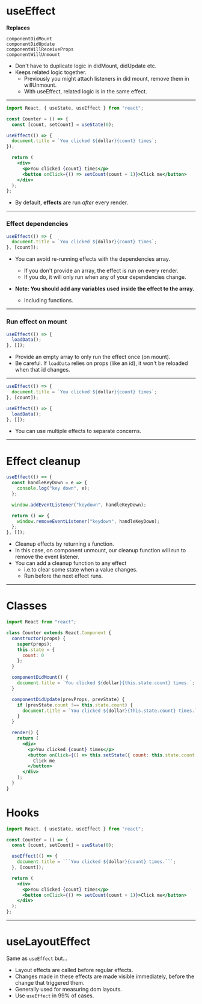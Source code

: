 

# useEffect

**Replaces**

`componentDidMount`<br />
`componentDidUpdate`<br />
`componentWillReceiveProps`<br />
`componentWillUnmount`

<Notes>

- Don't have to duplicate logic in didMount, didUpdate etc.
- Keeps related logic together.
  - Previously you might attach listeners in did mount, remove them in willUnmount.
  - With useEffect, related logic is in the same effect.

</Notes>

---

<div style={{ opacity: 0.5 }}>

```jsx smaller
import React, { useState, useEffect } from "react";

const Counter = () => {
  const [count, setCount] = useState(0);
```

</div>

<div style={{ marginLeft: '0.6em' }}>

```jsx smaller
useEffect(() => {
  document.title = `You clicked ${dollar}{count} times`;
});
```

</div>

<div style={{ opacity: 0.5 }}>

```jsx smaller
  return (
    <div>
      <p>You clicked {count} times</p>
      <button onClick={() => setCount(count + 1)}>Click me</button>
    </div>
  );
};
```

</div>

<Notes>

- By default, **effects** are run _after_ every render.

</Notes>

---

### Effect dependencies

```jsx
useEffect(() => {
  document.title = `You clicked ${dollar}{count} times`;
}, [count]);
```

<Notes>

- You can avoid re-running effects with the dependencies array.

  - If you don't provide an array, the effect is run on every render.
  - If you do, it will only run when any of your dependencies change.

- **Note: You should add any variables used inside the effect to the array.**
  - Including functions.

</Notes>

---

### Run effect on mount

```jsx
useEffect(() => {
  loadData();
}, []);
```

<Notes>

- Provide an empty array to only run the effect once (on mount).
- Be careful. If `loadData` relies on props (like an id), it won't be reloaded when that id changes.

</Notes>

---

```jsx
useEffect(() => {
  document.title = `You clicked ${dollar}{count} times`;
}, [count]);

useEffect(() => {
  loadData();
}, []);
```

<Notes>

- You can use multiple effects to separate concerns.

</Notes>

---

# Effect cleanup

```jsx smaller
useEffect(() => {
  const handleKeyDown = e => {
    console.log("key down", e);
  };

  window.addEventListener("keydown", handleKeyDown);

  return () => {
    window.removeEventListener("keydown", handleKeyDown);
  };
}, []);
```

<Notes>

- Cleanup effects by returning a function.
- In this case, on component unmount, our cleanup function will run to remove the event listener.
- You can add a cleanup function to any effect
  - i.e.to clear some state when a value changes.
  - Run before the next effect runs.

</Notes>

---

<Split>

<div>

# Classes

```jsx smaller
import React from "react";

class Counter extends React.Component {
  constructor(props) {
    super(props);
    this.state = {
      count: 0
    };
  }

  componentDidMount() {
    document.title = `You clicked ${dollar}{this.state.count} times.`;
  }

  componentDidUpdate(prevProps, prevState) {
    if (prevState.count !== this.state.count) {
      document.title = `You clicked ${dollar}{this.state.count} times.`;
    }
  }

  render() {
    return (
      <div>
        <p>You clicked {count} times</p>
        <button onClick={() => this.setState({ count: this.state.count + 1 })}>
          Click me
        </button>
      </div>
    );
  }
}
```

</div>

<div>

# Hooks

````jsx smaller
import React, { useState, useEffect } from "react";

const Counter = () => {
  const [count, setCount] = useState(0);

  useEffect(() => {
    document.title = ```You clicked ${dollar}{count} times.```;
  }, [count]);

  return (
    <div>
      <p>You clicked {count} times</p>
      <button onClick={() => setCount(count + 1)}>Click me</button>
    </div>
  );
};
````

</div>

</Split>

---

# useLayoutEffect

Same as `useEffect` but...

<Notes>

- Layout effects are called before regular effects.
- Changes made in these effects are made visible immediately, before the change that triggered them.
- Generally used for measuring dom layouts.
- Use `useEffect` in 99% of cases.

</Notes>
